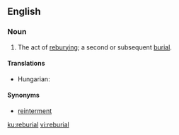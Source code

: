 ==English==

===Noun===
{{en-noun}}
# The act of [[rebury]]ing; a second or subsequent [[burial]].

====Translations====
{{trans-top|second or subsequent burial}}
* Hungarian: {{t|hu|újratemetés}}
{{trans-mid}}
{{trans-bottom}}

====Synonyms====
* [[reinterment]]

[[ku:reburial]]
[[vi:reburial]]
